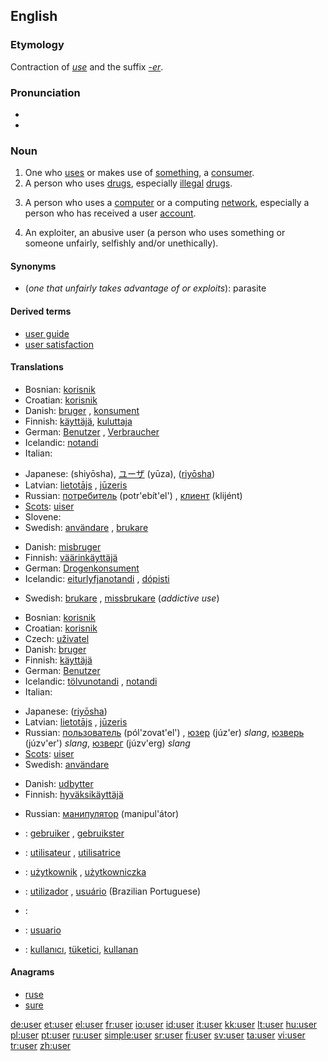 ==English==
{{wikipedia}}
===Etymology===
Contraction of ''[[use]]'' and the suffix ''[[-er]]''.

===Pronunciation===
* {{audio|en-us-user.ogg|Audio (US)}}
* {{rhymes|uːzə(r)}}

===Noun===
{{en-noun}}

# One who [[use]]s or makes use of [[something]], a [[consumer]].
# A person who uses [[drug]]s, especially [[illegal]] [[drugs]].
# {{context|computing}} A person who uses a [[computer]] or a computing [[network]], especially a person who has received a user [[account]].
# {{pejorative}} An exploiter, an abusive user (a person who uses something or someone unfairly, selfishly and/or unethically).

====Synonyms====
* (''one that unfairly takes advantage of or exploits''): parasite

====Derived terms====
* [[user guide]]
* [[user satisfaction]]

====Translations====
{{trans-top|one who uses something, a consumer}}
* Bosnian: [[korisnik]] {{m}}
* Croatian: [[korisnik]] {{m}}
* Danish: [[bruger]] {{c}}, [[konsument]] {{c}}
* Finnish: [[käyttäjä]], [[kuluttaja]]
* German: [[Benutzer]] {{m}}, [[Verbraucher]] {{m}}
* Icelandic: [[notandi]] {{m}}
* Italian: {{t|it|utente|m|f}}
{{trans-mid}}
* Japanese: {{JAchar|[[使用者]]}} (shiyōsha), [[ユーザ]] (yūza), {{JAchar|[[Japanese]]}} ([[riyōsha]])
* Latvian: [[lietotājs]] {{m}}, [[jūzeris]] {{m}}
* Russian: [[потребитель]] (potr'ebít'el') {{m}}, [[клиент]] (klijént) {{m}}
* [[Scots]]: [[uiser]]
* Slovene: {{t+|sl|uporabnik|m}}
* Swedish: [[användare]] {{c}}, [[brukare]] {{c}}
{{trans-bottom}}

{{trans-top|one who uses drugs}}
* Danish: [[misbruger]] {{c}}
* Finnish: [[väärinkäyttäjä]]
* German: [[Drogenkonsument]] {{m}}
* Icelandic: [[eiturlyfjanotandi]] {{m}}, [[dópisti]] {{m}}
{{trans-mid}}
* Swedish: [[brukare]] {{c}}, [[missbrukare]] {{c}} (''addictive use'')
{{trans-bottom}}

{{trans-top|person who uses a computer}}
* Bosnian: [[korisnik]] {{m}}
* Croatian: [[korisnik]] {{m}}
* Czech: [[uživatel]] {{m}}
* Danish: [[bruger]] {{c}}
* Finnish: [[käyttäjä]]
* German: [[Benutzer]] {{m}}
* Icelandic: [[tölvunotandi]] {{m}}, [[notandi]] {{m}}
* Italian: {{t|it|utente|m|f}}
{{trans-mid}}
* Japanese: {{JAchar|[[Japanese]]}} ([[riyōsha]])
* Latvian: [[lietotājs]] {{m}}, [[jūzeris]] {{m}}
* Russian: [[пользователь]] (pól'zovat'el') {{m}}, [[юзер]] (júz'er) {{m}} ''slang'', [[юзверь]] (júzv'er') {{m}} ''slang'', [[юзверг]] (júzv'erg) {{m}} ''slang''
* [[Scots]]: [[uiser]]
* Swedish: [[användare]] {{c}}
{{trans-bottom}}

{{trans-top|an exploiter}}
* Danish: [[udbytter]] {{c}}
* Finnish: [[hyväksikäyttäjä]]
{{trans-mid}}
* Russian: [[манипулятор]] (manipul'átor) {{m}}
{{trans-bottom}}

{{checktrans-top}}
* {{ttbc|Dutch}}: [[gebruiker]] {{m}}, [[gebruikster]] {{f}}
* {{ttbc|French}}: [[utilisateur]] {{m}}, [[utilisatrice]] {{f}}
* {{ttbc|Polish}}: [[użytkownik]] {{m}}, [[użytkowniczka]] {{f}}
* {{ttbc|Portuguese}}: [[utilizador]] {{m}}, [[usuário]] {{m}} (Brazilian Portuguese)
* {{ttbc|Slovene}}: {{t+|sl|uporabnik|m}}
* {{ttbc|Spanish}}: [[usuario]] {{m}}
* {{ttbc|Turkish}}: [[kullanıcı]], [[tüketici]], [[kullanan]]
{{trans-bottom}}

====Anagrams====
* [[ruse]]
* [[sure]]

[[de:user]]
[[et:user]]
[[el:user]]
[[fr:user]]
[[io:user]]
[[id:user]]
[[it:user]]
[[kk:user]]
[[lt:user]]
[[hu:user]]
[[pl:user]]
[[pt:user]]
[[ru:user]]
[[simple:user]]
[[sr:user]]
[[fi:user]]
[[sv:user]]
[[ta:user]]
[[vi:user]]
[[tr:user]]
[[zh:user]]